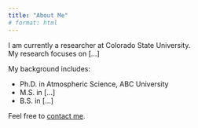 ```yaml
---
title: "About Me"
# format: html
---
```


I am currently a researcher at Colorado State University.  
My research focuses on [...]

My background includes:

- Ph.D. in Atmospheric Science, ABC University
- M.S. in [...]
- B.S. in [...]

Feel free to [contact me](mailto:your_email@example.com).
